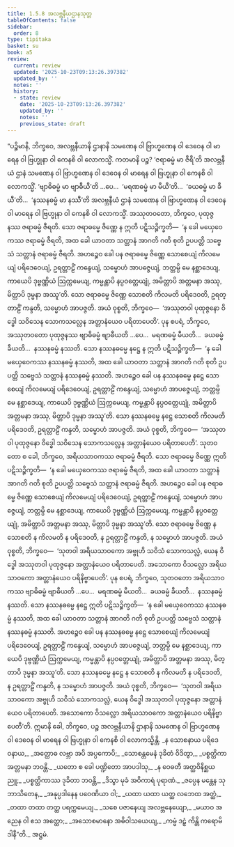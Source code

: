 ```yaml
---
title: 1.5.8 အလဗ္ဘနီယဌာနသုတ္တ
tableOfContents: false
sidebar:
  order: 8
type: tipitaka
basket: su
book: a5
review:
  current: review
  updated: '2025-10-23T09:13:26.397382'
  updated_by: ''
  notes: ''
  history:
  - state: review
    date: '2025-10-23T09:13:26.397382'
    updated_by: ''
    notes: ''
    previous_state: draft
---
```



<ReviewStatus review={frontmatter.review} showDetails={true} />

<HypothesisAnnotation frontmatter={frontmatter} />

<DynamicBreadcrumb />

<Division number="48" book="a5" e="ch" v="16" p="47">

<Paragraph number="282" book="a5">
“ပဉ္စိမာနိ, ဘိက္ခဝေ, အလဗ္ဘနီယာနိ ဌာနာနိ သမဏေန ဝါ ဗြာဟ္မဏေန ဝါ ဒေဝေန ဝါ မာရေန ဝါ ဗြဟ္မုနာ ဝါ ကေနစိ ဝါ လောကသ္မိံ. ကတမာနိ ပဉ္စ? ‘ဇရာဓမ္မံ မာ ဇီရီ’တိ အလဗ္ဘနီယံ ဌာနံ သမဏေန ဝါ ဗြာဟ္မဏေန ဝါ ဒေဝေန ဝါ မာရေန ဝါ ဗြဟ္မုနာ ဝါ ကေနစိ ဝါ လောကသ္မိံ. ‘ဗျာဓိဓမ္မံ မာ ဗျာဓီယီ’တိ …ပေ…  ‘မရဏဓမ္မံ မာ မီယီ’တိ…  ‘ခယဓမ္မံ မာ ခီယီ’တိ…  ‘နဿနဓမ္မံ မာ နဿီ’တိ အလဗ္ဘနီယံ ဌာနံ သမဏေန ဝါ ဗြာဟ္မဏေန ဝါ ဒေဝေန ဝါ မာရေန ဝါ ဗြဟ္မုနာ ဝါ ကေနစိ ဝါ လောကသ္မိံ.
</Paragraph>

<Paragraph number="283" book="a5">
အဿုတဝတော, ဘိက္ခဝေ, ပုထုဇ္ဇနဿ ဇရာဓမ္မံ ဇီရတိ. သော ဇရာဓမ္မေ ဇိဏ္ဏေ န ဣတိ ပဋိသဉ္စိက္ခတိ—  ‘န ခေါ မယှေဝေကဿ ဇရာဓမ္မံ ဇီရတိ, အထ ခေါ ယာဝတာ သတ္တာနံ အာဂတိ ဂတိ စုတိ ဥပပတ္တိ သဗ္ဗေသံ သတ္တာနံ ဇရာဓမ္မံ ဇီရတိ. အဟဉ္စေဝ ခေါ ပန ဇရာဓမ္မေ ဇိဏ္ဏေ သောစေယျံ ကိလမေယျံ ပရိဒေဝေယျံ, ဥရတ္တာဠိံ ကန္ဒေယျံ, သမ္မောဟံ အာပဇ္ဇေယျံ, ဘတ္တမ္ပိ မေ နစ္ဆာဒေယျ, ကာယေပိ ဒုဗ္ဗဏ္ဏိယံ ဩက္ကမေယျ, ကမ္မန္တာပိ နပ္ပဝတ္တေယျုံ, အမိတ္တာပိ အတ္တမနာ အဿု, မိတ္တာပိ ဒုမ္မနာ အဿူ’တိ. သော ဇရာဓမ္မေ ဇိဏ္ဏေ သောစတိ ကိလမတိ ပရိဒေဝတိ, ဥရတ္တာဠိံ ကန္ဒတိ, သမ္မောဟံ အာပဇ္ဇတိ. အယံ ဝုစ္စတိ, ဘိက္ခဝေ—  ‘အဿုတဝါ ပုထုဇ္ဇနော ဝိဒ္ဓေါ သဝိသေန သောကသလ္လေန အတ္တာနံယေဝ ပရိတာပေတိ’.
</Paragraph>

<Paragraph number="284" book="a5">
ပုန စပရံ, ဘိက္ခဝေ, အဿုတဝတော ပုထုဇ္ဇနဿ ဗျာဓိဓမ္မံ ဗျာဓီယတိ …ပေ…  မရဏဓမ္မံ မီယတိ…  ခယဓမ္မံ ခီယတိ…  နဿနဓမ္မံ နဿတိ. သော နဿနဓမ္မေ နဋ္ဌေ န ဣတိ ပဋိသဉ္စိက္ခတိ—  ‘န ခေါ မယှေဝေကဿ နဿနဓမ္မံ နဿတိ, အထ ခေါ ယာဝတာ သတ္တာနံ အာဂတိ ဂတိ စုတိ ဥပပတ္တိ သဗ္ဗေသံ သတ္တာနံ နဿနဓမ္မံ နဿတိ. အဟဉ္စေဝ ခေါ ပန နဿနဓမ္မေ နဋ္ဌေ သောစေယျံ ကိလမေယျံ ပရိဒေဝေယျံ, ဥရတ္တာဠိံ ကန္ဒေယျံ, သမ္မောဟံ အာပဇ္ဇေယျံ, ဘတ္တမ္ပိ မေ နစ္ဆာဒေယျ, ကာယေပိ ဒုဗ္ဗဏ္ဏိယံ ဩက္ကမေယျ, ကမ္မန္တာပိ နပ္ပဝတ္တေယျုံ, အမိတ္တာပိ အတ္တမနာ အဿု, မိတ္တာပိ ဒုမ္မနာ အဿူ’တိ. သော နဿနဓမ္မေ နဋ္ဌေ သောစတိ ကိလမတိ ပရိဒေဝတိ, ဥရတ္တာဠိံ ကန္ဒတိ, သမ္မောဟံ အာပဇ္ဇတိ. အယံ ဝုစ္စတိ, ဘိက္ခဝေ—  ‘အဿုတဝါ ပုထုဇ္ဇနော ဝိဒ္ဓေါ သဝိသေန သောကသလ္လေန အတ္တာနံယေဝ ပရိတာပေတိ’.
</Paragraph>

<Paragraph number="285" book="a5">
သုတဝတော စ ခေါ, ဘိက္ခဝေ, အရိယသာဝကဿ ဇရာဓမ္မံ ဇီရတိ. သော ဇရာဓမ္မေ ဇိဏ္ဏေ ဣတိ ပဋိသဉ္စိက္ခတိ—  ‘န ခေါ မယှေဝေကဿ ဇရာဓမ္မံ ဇီရတိ, အထ ခေါ ယာဝတာ သတ္တာနံ အာဂတိ ဂတိ စုတိ ဥပပတ္တိ သဗ္ဗေသံ သတ္တာနံ ဇရာဓမ္မံ ဇီရတိ. အဟဉ္စေဝ ခေါ ပန ဇရာဓမ္မေ ဇိဏ္ဏေ သောစေယျံ ကိလမေယျံ ပရိဒေဝေယျံ, ဥရတ္တာဠိံ ကန္ဒေယျံ, သမ္မောဟံ အာပဇ္ဇေယျံ, ဘတ္တမ္ပိ မေ နစ္ဆာဒေယျ, ကာယေပိ ဒုဗ္ဗဏ္ဏိယံ ဩက္ကမေယျ, ကမ္မန္တာပိ နပ္ပဝတ္တေယျုံ, အမိတ္တာပိ အတ္တမနာ အဿု, မိတ္တာပိ ဒုမ္မနာ အဿူ’တိ. သော ဇရာဓမ္မေ ဇိဏ္ဏေ န သောစတိ န ကိလမတိ န ပရိဒေဝတိ, န ဥရတ္တာဠိံ ကန္ဒတိ, န သမ္မောဟံ အာပဇ္ဇတိ. အယံ ဝုစ္စတိ, ဘိက္ခဝေ—  ‘သုတဝါ အရိယသာဝကော အဗ္ဗုဟိ သဝိသံ သောကသလ္လံ, ယေန ဝိဒ္ဓေါ အဿုတဝါ ပုထုဇ္ဇနော အတ္တာနံယေဝ ပရိတာပေတိ. အသောကော ဝိသလ္လော အရိယသာဝကော အတ္တာနံယေဝ ပရိနိဗ္ဗာပေတိ’.
</Paragraph>

<Paragraph number="286" book="a5">
ပုန စပရံ, ဘိက္ခဝေ, သုတဝတော အရိယသာဝကဿ ဗျာဓိဓမ္မံ ဗျာဓီယတိ …ပေ…  မရဏဓမ္မံ မီယတိ…  ခယဓမ္မံ ခီယတိ…  နဿနဓမ္မံ နဿတိ. သော နဿနဓမ္မေ နဋ္ဌေ ဣတိ ပဋိသဉ္စိက္ခတိ—  ‘န ခေါ မယှေဝေကဿ နဿနဓမ္မံ နဿတိ, အထ ခေါ ယာဝတာ သတ္တာနံ အာဂတိ ဂတိ စုတိ ဥပပတ္တိ သဗ္ဗေသံ သတ္တာနံ နဿနဓမ္မံ နဿတိ. အဟဉ္စေဝ ခေါ ပန နဿနဓမ္မေ နဋ္ဌေ သောစေယျံ ကိလမေယျံ ပရိဒေဝေယျံ, ဥရတ္တာဠိံ ကန္ဒေယျံ, သမ္မောဟံ အာပဇ္ဇေယျံ, ဘတ္တမ္ပိ မေ နစ္ဆာဒေယျ, ကာယေပိ ဒုဗ္ဗဏ္ဏိယံ ဩက္ကမေယျ, ကမ္မန္တာပိ နပ္ပဝတ္တေယျုံ, အမိတ္တာပိ အတ္တမနာ အဿု, မိတ္တာပိ ဒုမ္မနာ အဿူ’တိ. သော နဿနဓမ္မေ နဋ္ဌေ န သောစတိ န ကိလမတိ န ပရိဒေဝတိ, န ဥရတ္တာဠိံ ကန္ဒတိ, န သမ္မောဟံ အာပဇ္ဇတိ. အယံ ဝုစ္စတိ, ဘိက္ခဝေ—  ‘သုတဝါ အရိယသာဝကော အဗ္ဗုဟိ သဝိသံ သောကသလ္လံ, ယေန ဝိဒ္ဓေါ အဿုတဝါ ပုထုဇ္ဇနော အတ္တာနံယေဝ ပရိတာပေတိ. အသောကော ဝိသလ္လော အရိယသာဝကော အတ္တာနံယေဝ ပရိနိဗ္ဗာပေတီ’တိ.
</Paragraph>

<Paragraph number="287" book="a5">
ဣမာနိ ခေါ, ဘိက္ခဝေ, ပဉ္စ အလဗ္ဘနီယာနိ ဌာနာနိ သမဏေန ဝါ ဗြာဟ္မဏေန ဝါ ဒေဝေန ဝါ မာရေန ဝါ ဗြဟ္မုနာ ဝါ ကေနစိ ဝါ လောကသ္မိန္တိ.
</Paragraph>

<Paragraph number="288" type="verses" book="a5">
_န သောစနာယ ပရိဒေဝနာယ,_  
_အတ္ထောဓ လဗ္ဘာ အပိ အပ္ပကောပိ;_  
_သောစန္တမေနံ ဒုခိတံ ဝိဒိတွာ,_  
_ပစ္စတ္ထိကာ အတ္တမနာ ဘဝန္တိ._  

</Paragraph>

<Paragraph number="289" type="verses" book="a5">
_ယတော စ ခေါ ပဏ္ဍိတော အာပဒါသု,_  
_န ဝေဓတီ အတ္ထဝိနိစ္ဆယညူ;_  
_ပစ္စတ္ထိကာဿ ဒုခိတာ ဘဝန္တိ,_  
_ဒိသွာ မုခံ အဝိကာရံ ပုရာဏံ._  

</Paragraph>

<Paragraph number="290" type="verses" book="a5">
_ဇပ္ပေန မန္တေန သုဘာသိတေန,_  
_အနုပ္ပဒါနေန ပဝေဏိယာ ဝါ;_  
_ယထာ ယထာ ယတ္ထ လဘေထ အတ္ထံ,_  
_တထာ တထာ တတ္ထ ပရက္ကမေယျ._  

</Paragraph>

<Paragraph number="291" type="verses" book="a5">
_သစေ ပဇာနေယျ အလဗ္ဘနေယျော,_  
_မယာဝ အညေန ဝါ ဧသ အတ္ထော;_  
_အသောစမာနော အဓိဝါသယေယျ,_  
_ကမ္မံ ဒဠှံ ကိန္တိ ကရောမိ ဒါနီ”တိ._  


</Paragraph>
</Division>

<Paragraph number="292" type="center" book="a5">
အဋ္ဌမံ.
</Paragraph>